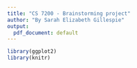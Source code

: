 ```yaml
---
title: "CS 7200 - Brainstorming project"
author: "By Sarah Elizabeth Gillespie"
output:
  pdf_document: default
---
```


```r
library(ggplot2)
library(knitr)
```
